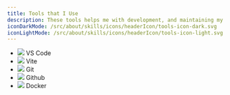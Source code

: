 ```yaml
---
title: Tools that I Use
description: These tools helps me with development, and maintaining my projects.
iconDarkMode: /src/about/skills/icons/headerIcon/tools-icon-dark.svg
iconLightMode: /src/about/skills/icons/headerIcon/tools-icon-light.svg
---
```


- ![](./icons/vscode-icon.svg) VS Code
- ![](./icons/vite-icon.svg) Vite
- ![](./icons/git-icon.svg) Git
- ![](../../assets/icons/github-icon.svg) Github
- ![](./icons/docker-icon.svg) Docker
